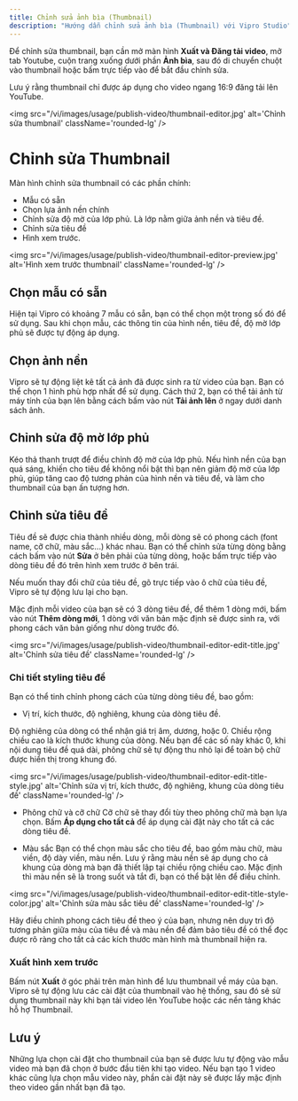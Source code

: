 ```yaml
---
title: Chỉnh sửa ảnh bìa (Thumbnail)
description: "Hướng dẫn chỉnh sửa ảnh bìa (Thumbnail) với Vipro Studio"
---
```


Để chỉnh sửa thumbnail, bạn cần mở màn hình **Xuất và Đăng tải video**, mở tab Youtube, cuộn trang xuống dưới phần **Ảnh bìa**, sau đó di chuyển chuột vào thumbnail hoặc bấm trực tiếp vào để bắt đầu chỉnh sửa.

Lưu ý rằng thumbnail chỉ được áp dụng cho video ngang 16:9 đăng tải lên YouTube.

<img
  src="/vi/images/usage/publish-video/thumbnail-editor.jpg'
  alt='Chỉnh sửa thumbnail'
  className='rounded-lg'
/>

# Chỉnh sửa Thumbnail

Màn hình chỉnh sửa thumbnail có các phần chính:

- Mẫu có sẵn
- Chọn lựa ảnh nền chính
- Chỉnh sửa độ mờ của lớp phủ. Là lớp nằm giữa ảnh nền và tiêu đề.
- Chỉnh sửa tiêu đề
- Hình xem trước.

<img
  src="/vi/images/usage/publish-video/thumbnail-editor-preview.jpg'
  alt='Hình xem trước thumbnail'
  className='rounded-lg'
/>

## Chọn mẫu có sẵn

Hiện tại Vipro có khoảng 7 mẫu có sẵn, bạn có thể chọn một trong số đó để sử dụng. Sau khi chọn mẫu, các thông tin của hình nền, tiêu đề, độ mờ lớp phủ sẽ được tự động áp dụng.

## Chọn ảnh nền

Vipro sẽ tự động liệt kê tất cả ảnh đã được sinh ra từ video của bạn. Bạn có thể chọn 1 hình phù hợp nhất để sử dụng.
Cách thứ 2, bạn có thể tải ảnh từ máy tính của bạn lên bằng cách bấm vào nút **Tải ảnh lên** ở ngay dưới danh sách ảnh.

## Chỉnh sửa độ mờ lớp phủ

Kéo thả thanh trượt để điều chỉnh độ mờ của lớp phủ. Nếu hình nền của bạn quá sáng, khiến cho tiêu đề không nổi bật thì bạn nên giảm độ mờ của lớp phủ, giúp tăng cao độ tương phản của hình nền và tiêu đề, và làm cho thumbnail của bạn ấn tượng hơn.

## Chỉnh sửa tiêu đề

Tiêu đề sẽ được chia thành nhiều dòng, mỗi dòng sẽ có phong cách (font name, cỡ chữ, màu sắc...) khác nhau. Bạn có thể chỉnh sửa từng dòng bằng cách bấm vào nút **Sửa** ở bên phải của từng dòng, hoặc bấm trực tiếp vào dòng tiêu đề đó trên hình xem trước ở bên trái.

Nếu muốn thay đổi chữ của tiêu đề, gõ trực tiếp vào ô chữ của tiêu đề, Vipro sẽ tự động lưu lại cho bạn.

Mặc định mỗi video của bạn sẽ có 3 dòng tiêu đề, để thêm 1 dòng mới, bấm vào nút **Thêm dòng mới**, 1 dòng với văn bản mặc định sẽ được sinh ra, với phong cách văn bản giống như dòng trước đó.

<img
  src="/vi/images/usage/publish-video/thumbnail-editor-edit-title.jpg'
  alt='Chỉnh sửa tiêu đề'
  className='rounded-lg'
/>

### Chi tiết styling tiêu đề

Bạn có thể tinh chỉnh phong cách của từng dòng tiêu đề, bao gồm:

- Vị trí, kích thước, độ nghiêng, khung của dòng tiêu đề.

Độ nghiêng của dòng có thể nhận giá trị âm, dương, hoặc 0.
Chiều rộng chiều cao là kích thước khung của dòng. Nếu bạn để các số này khác 0, khi nội dung tiêu đề quá dài, phông chữ sẽ tự động thu nhỏ lại để toàn bộ chữ được hiển thị trong khung đó.

<img
  src="/vi/images/usage/publish-video/thumbnail-editor-edit-title-style.jpg'
  alt='Chỉnh sửa vị trí, kích thước, độ nghiêng, khung của dòng tiêu đề'
  className='rounded-lg'
/>

- Phông chữ và cỡ chữ
  Cỡ chữ sẽ thay đổi tùy theo phông chữ mà bạn lựa chọn. Bấm **Áp dụng cho tất cả** để áp dụng cài đặt này cho tất cả các dòng tiêu đề.

- Màu sắc
  Bạn có thể chọn màu sắc cho tiêu đề, bao gồm màu chữ, màu viền, độ dày viền, màu nền. Lưu ý rằng màu nền sẽ áp dụng cho cả khung của dòng mà bạn đã thiết lập tại chiều rộng chiều cao.
  Mặc định thì màu nền sẽ là trong suốt và tắt đi, bạn có thể bật lên để điều chỉnh.

<img
  src="/vi/images/usage/publish-video/thumbnail-editor-edit-title-style-color.jpg'
  alt='Chỉnh sửa màu sắc tiêu đề'
  className='rounded-lg'
/>

Hãy điều chỉnh phong cách tiêu đề theo ý của bạn, nhưng nên duy trì độ tương phản giữa màu của tiêu đề và màu nền để đảm bảo tiêu đề có thể đọc được rõ ràng cho tất cả các kích thước màn hình mà thumbnail hiện ra.

### Xuất hình xem trước

Bấm nút **Xuất** ở góc phải trên màn hình để lưu thumbnail về máy của bạn. Vipro sẽ tự động lưu các cài đặt của thumbnail vào hệ thống, sau đó sẽ sử dụng thumbnail này khi bạn tải video lên YouTube hoặc các nền tảng khác hỗ hợ Thumbnail.

## Lưu ý

Những lựa chọn cài đặt cho thumbnail của bạn sẽ được lưu tự động vào mẫu video mà bạn đã chọn ở bước đầu tiên khi tạo video. Nếu bạn tạo 1 video khác cũng lựa chọn mẫu video này, phần cài đặt này sẽ được lấy mặc định theo video gần nhất bạn đã tạo.
